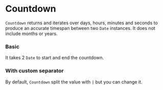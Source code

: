 
# Countdown

`Countdown` returns and iterates over days, hours, minutes and seconds to produce an accurate timespan between two `Date` instances. It does not include months or years.

### Basic

It takes 2 `Date` to start and end the countdown.

<Canvas>
    <Story id="components-countdown--basic" />
</Canvas>

### With custom separator

By default, `Countdown` split the value with `|` but you can change it.

<Canvas>
    <Story id="components-countdown--separator" />
</Canvas>

<ArgsTable of={Countdown} />